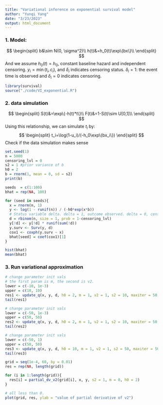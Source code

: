 ```yaml
---
title: "Variational inference on exponential survival model"
author: "Yunqi Yang"
date: "3/23/2023"
output: html_document
---
```


###  1. Model:
$$
\begin{split}
b&\sim N(0, \sigma^2)\\
h(t)&=h_0(t)\exp\{bx\}\\
\end{split}
$$
And we assume $h_0(t) =h_0$, constant baseline hazard and independent censoring. $y_i=\min(t_i,c_i)$, and $\delta_i$ indicates censoring status. $\delta_i=1$: the event time is observed and $\delta_i=0$ indicates censoring. 

```r
library(survival)
source("./code/VI_exponential.R")
```


###  2. data simulation 

$$
\begin{split}
S(t)&=\exp\{-h(t)*t\}\\
F(t)&=1-S(t)\sim U[0,1]\\
\end{split}
$$
Using this relationship, we can simulate $t_i$ by:
$$
\begin{split}
t_i=\log(1-u_i)/(-h_0\exp\{bx_i\})
\end{split}
$$
Check if the data simulation makes sense
```r
set.seed(1)
n = 5000
censoring_lvl = 0
s2 = 1 #prior variance of b
h0 = 2
b = rnorm(1, mean = 0, sd = s2)
print(b)
```
```r
seeds  = c(1:100)
bhat = rep(NA, 100)

for (seed in seeds){
  x = rnorm(n, 1)
  y <- log(1 - runif(n)) / (-h0*exp(x*b))
  # Status variable delta. delta = 1, outcome observed. delta = 0, censored. 
  d = rbinom(n, size = 1, prob = 1-censoring_lvl)
  y[!d] <- y[!d] * runif(sum(!d))	
  y.surv <- Surv(y, d)
  cox1 <- coxph(y.surv ~ x)
  bhat[seed] = coef(cox1)[1]
}

```

```r
hist(bhat)
mean(bhat)
```

### 3. Run variational approximation
```r
# change parameter init vals
# the first param is m, the second is v2.
lower = c(-10, 1e-3)
upper = c(10, 10)
res1 <- update_q(x, y, d, h0 = 2, m = 1, v2 = 1, s2 = 10, maxiter = 50, tol = 0.1, lower, upper)
tail(res1)
```

```r
# change parameter init vals
lower = c(-50, 1e-3)
upper = c(50, 50)
res2 <- update_q(x, y, d, h0 = 2, m = 1, v2 = 1, s2 = 10, maxiter = 50, tol = 0.1, lower, upper)
tail(res2)
```

```r
# change parameter init vals
lower = c(-50, 1)
upper = c(50, 50)
res3 <- update_q(x, y, d, h0 = 10, m = 1, v2 = 1, s2 = 50, maxiter = 50, tol = 0.1, lower, upper)
tail(res3)
```

```r
grid = seq(1e-4, 60, by = 0.01)
res = rep(NA, length(grid))

for (i in 1:length(grid)){
  res[i] = partial_dv_v2(grid[i], x, y, s2 = 1, m = 0, h0 = 2)
}
```

```r
# all less than 0. 
plot(grid, res, ylab = "value of partial derivative of v2")
```


